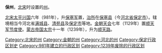 '''保州'''，[[北宋|北宋]]时设置的[[州|州]]。

[[北宋|北宋]][[太平兴国|太平兴国]]六年（981年），升[[保塞军_(北宋)|保塞军]]置，[[治所|治所]]在[[保塞县|保塞县]]（今[[河北省|河北省]][[保定市|保定市]]）。辖境相当今河北省[[满城县|满城县]]、[[清苑县|清苑县]]及[[保定市|保定市]]等地。[[金朝|金朝]][[天会_(金朝)|天会]]七年（1129年）置[[顺天军节度使|顺天军节度使]]。[[蒙古帝国|蒙古帝国]][[窝阔台|太宗]]十一年（1239年），升为[[顺天路|顺天路]]。

{{北宋行政区划|nocat}}
{{河北行政区划小作品}}
{{DEFAULTSORT:B}}
[[Category:北宋的州|Category:北宋的州]]
[[Category:金朝的州|Category:金朝的州]]
[[Category:河北的州|Category:河北的州]]
[[Category:保定行政区划史|Category:保定行政区划史]]
[[Category:981年建立的行政区划|Category:981年建立的行政区划]]
[[Category:1239年废除的行政区划|Category:1239年废除的行政区划]]